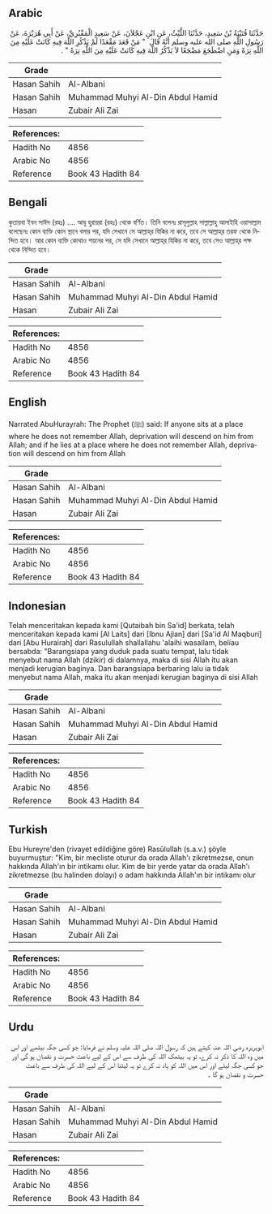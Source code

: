 ## Arabic


<div dir="rtl" lang="ar" style={{fontSize:'larger',backgroundColor:'#f8f9fa',padding:20}}>
حَدَّثَنَا قُتَيْبَةُ بْنُ سَعِيدٍ، حَدَّثَنَا اللَّيْثُ، عَنِ ابْنِ عَجْلاَنَ، عَنْ سَعِيدٍ الْمَقْبُرِيِّ، عَنْ أَبِي هُرَيْرَةَ، عَنْ رَسُولِ اللَّهِ صلى الله عليه وسلم أَنَّهُ قَالَ ‏ "‏ مَنْ قَعَدَ مَقْعَدًا لَمْ يَذْكُرِ اللَّهَ فِيهِ كَانَتْ عَلَيْهِ مِنَ اللَّهِ تِرَةً وَمَنِ اضْطَجَعَ مَضْجَعًا لاَ يَذْكُرُ اللَّهَ فِيهِ كَانَتْ عَلَيْهِ مِنَ اللَّهِ تِرَةً ‏"‏ ‏.‏
</div>
<div style={{backgroundColor:'#f8f9fa',padding:20, marginBottom: 10}}><table> <thead> <tr> <th>Grade</th> <th></th> </tr> </thead> <tbody> <tr><td>Hasan Sahih</td><td>Al-Albani</td></tr><tr><td>Hasan Sahih</td><td>Muhammad Muhyi Al-Din Abdul Hamid</td></tr><tr><td>Hasan</td><td>Zubair Ali Zai</td></tr></tbody></table><table> <thead> <tr> <th>References:</th> <th></th> </tr> </thead> <tbody><tr><td>Hadith No</td><td>4856</td></tr><tr><td>Arabic No</td><td>4856</td></tr><tr><td>Reference</td><td>Book 43 Hadith 84</td></tr></tbody></table></div>

## Bengali


<div dir="ltr" lang="bn" style={{fontSize:'larger',backgroundColor:'#f8f9fa',padding:20}}>
কুতায়বা ইবন সাঈদ (রহঃ) .... আবূ হুরায়রা (রহঃ) থেকে বর্ণিত। তিনি বলেনঃ রাসূলুল্লাহ সাল্লাল্লাহু আলাইহি ওয়াসাল্লাম বলেছেনঃ কোন ব্যক্তি কোন স্থানে বসার পর, যদি সেখানে সে আল্লাহ্‌র যিকির না করে, তবে সে আল্লাহ্‌র তরফ থেকে নিন্দিত হবে। আর কোন ব্যক্তি কোথাও শয়নের পর, সে যদি সেখানে আল্লাহ্‌র যিকির না করে, তবে সেও আল্লাহ্‌র পক্ষ থেকে নিন্দিত হবে।
</div>
<div style={{backgroundColor:'#f8f9fa',padding:20, marginBottom: 10}}><table> <thead> <tr> <th>Grade</th> <th></th> </tr> </thead> <tbody> <tr><td>Hasan Sahih</td><td>Al-Albani</td></tr><tr><td>Hasan Sahih</td><td>Muhammad Muhyi Al-Din Abdul Hamid</td></tr><tr><td>Hasan</td><td>Zubair Ali Zai</td></tr></tbody></table><table> <thead> <tr> <th>References:</th> <th></th> </tr> </thead> <tbody><tr><td>Hadith No</td><td>4856</td></tr><tr><td>Arabic No</td><td>4856</td></tr><tr><td>Reference</td><td>Book 43 Hadith 84</td></tr></tbody></table></div>

## English


<div dir="ltr" lang="en" style={{fontSize:'larger',backgroundColor:'#f8f9fa',padding:20}}>
Narrated AbuHurayrah: The Prophet (ﷺ) said: If anyone sits at a place where he does not remember Allah, deprivation will descend on him from Allah; and if he lies at a place where he does not remember Allah, deprivation will descend on him from Allah
</div>
<div style={{backgroundColor:'#f8f9fa',padding:20, marginBottom: 10}}><table> <thead> <tr> <th>Grade</th> <th></th> </tr> </thead> <tbody> <tr><td>Hasan Sahih</td><td>Al-Albani</td></tr><tr><td>Hasan Sahih</td><td>Muhammad Muhyi Al-Din Abdul Hamid</td></tr><tr><td>Hasan</td><td>Zubair Ali Zai</td></tr></tbody></table><table> <thead> <tr> <th>References:</th> <th></th> </tr> </thead> <tbody><tr><td>Hadith No</td><td>4856</td></tr><tr><td>Arabic No</td><td>4856</td></tr><tr><td>Reference</td><td>Book 43 Hadith 84</td></tr></tbody></table></div>

## Indonesian


<div dir="ltr" lang="id" style={{fontSize:'larger',backgroundColor:'#f8f9fa',padding:20}}>
Telah menceritakan kepada kami [Qutaibah bin Sa'id] berkata, telah menceritakan kepada kami [Al Laits] dari [Ibnu Ajlan] dari [Sa'id Al Maqburi] dari [Abu Hurairah] dari Rasulullah shallallahu 'alaihi wasallam, beliau bersabda: "Barangsiapa yang duduk pada suatu tempat, lalu tidak menyebut nama Allah (dzikir) di dalamnya, maka di sisi Allah itu akan menjadi kerugian baginya. Dan barangsiapa berbaring lalu ia tidak menyebut nama Allah, maka itu akan menjadi kerugian baginya di sisi Allah
</div>
<div style={{backgroundColor:'#f8f9fa',padding:20, marginBottom: 10}}><table> <thead> <tr> <th>Grade</th> <th></th> </tr> </thead> <tbody> <tr><td>Hasan Sahih</td><td>Al-Albani</td></tr><tr><td>Hasan Sahih</td><td>Muhammad Muhyi Al-Din Abdul Hamid</td></tr><tr><td>Hasan</td><td>Zubair Ali Zai</td></tr></tbody></table><table> <thead> <tr> <th>References:</th> <th></th> </tr> </thead> <tbody><tr><td>Hadith No</td><td>4856</td></tr><tr><td>Arabic No</td><td>4856</td></tr><tr><td>Reference</td><td>Book 43 Hadith 84</td></tr></tbody></table></div>

## Turkish


<div dir="ltr" lang="tr" style={{fontSize:'larger',backgroundColor:'#f8f9fa',padding:20}}>
Ebu Hureyre'den (rivayet edildiğine göre) Rasûlullah (s.a.v.) şöyle buyurmuştur: "Kim, bir mecliste oturur da orada Allah'ı zikretmezse, onun hakkında Allah'ın bir intikamı olur. Kim de bir yerde yatar da orada Allah'ı zikretmezse (bu halinden dolayı) o adam hakkında Allah'ın bir intikamı olur
</div>
<div style={{backgroundColor:'#f8f9fa',padding:20, marginBottom: 10}}><table> <thead> <tr> <th>Grade</th> <th></th> </tr> </thead> <tbody> <tr><td>Hasan Sahih</td><td>Al-Albani</td></tr><tr><td>Hasan Sahih</td><td>Muhammad Muhyi Al-Din Abdul Hamid</td></tr><tr><td>Hasan</td><td>Zubair Ali Zai</td></tr></tbody></table><table> <thead> <tr> <th>References:</th> <th></th> </tr> </thead> <tbody><tr><td>Hadith No</td><td>4856</td></tr><tr><td>Arabic No</td><td>4856</td></tr><tr><td>Reference</td><td>Book 43 Hadith 84</td></tr></tbody></table></div>

## Urdu


<div dir="rtl" lang="ur" style={{fontSize:'larger',backgroundColor:'#f8f9fa',padding:20}}>
ابوہریرہ رضی اللہ عنہ کہتے ہیں کہ رسول اللہ صلی اللہ علیہ وسلم نے فرمایا: جو کسی جگہ بیٹھے اور اس میں وہ اللہ کا ذکر نہ کرے، تو یہ بیٹھک اللہ کی طرف سے اس کے لیے باعث حسرت و نقصان ہو گی اور جو کسی جگہ لیٹے اور اس میں اللہ کو یاد نہ کرے تو یہ لیٹنا اس کے لیے اللہ کی طرف سے باعث حسرت و نقصان ہو گا ۔
</div>
<div style={{backgroundColor:'#f8f9fa',padding:20, marginBottom: 10}}><table> <thead> <tr> <th>Grade</th> <th></th> </tr> </thead> <tbody> <tr><td>Hasan Sahih</td><td>Al-Albani</td></tr><tr><td>Hasan Sahih</td><td>Muhammad Muhyi Al-Din Abdul Hamid</td></tr><tr><td>Hasan</td><td>Zubair Ali Zai</td></tr></tbody></table><table> <thead> <tr> <th>References:</th> <th></th> </tr> </thead> <tbody><tr><td>Hadith No</td><td>4856</td></tr><tr><td>Arabic No</td><td>4856</td></tr><tr><td>Reference</td><td>Book 43 Hadith 84</td></tr></tbody></table></div>
